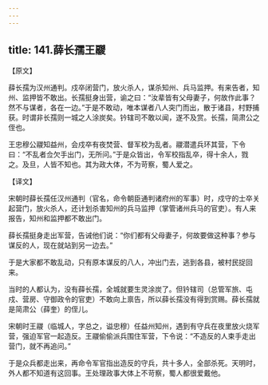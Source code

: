 ```yaml
---
---
---
```

title: 141.薛长孺王鬷
---



【原文】

薛长孺为汉州通判。戍卒闭营门，放火杀人，谋杀知州、兵马监押。有来告者，知州、监押皆不敢出。长孺挺身出营，谕之曰：“汝辈皆有父母妻子，何故作此事？然不与谋者，各在一边。”于是不敢动，唯本谋者八人突门而出，散于诸县，村野捕获。时谓非长孺则一城之人涂炭矣。钤辖司不敢以闻，遂不及赏。长孺，简肃公之侄也。

王忠穆公鬷知益州，会戍卒有夜焚营、督军校为乱者。鬷潜遣兵环其营，下令曰：“不乱者佥欠手出门，无所问。”于是众皆出，令军校指乱卒，得十余人，戮之。及旦，人皆不知也。其为政大体，不为苛察，蜀人爱之。

【译文】

宋朝时薛长孺任汉州通判（官名，命令朝臣通判诸府州的军事）时，戍守的士卒关起营门，放火杀人，还计划杀害知州的兵马监押（掌管诸州兵马的官吏）。有人来报告，知州和监押都不敢出门。

薛长孺挺身走出军营，告诫他们说：“你们都有父母妻子，何故要做这种事？参与谋反的人，现在就站到另一边去。”

于是大家都不敢乱动，只有原本谋反的八人，冲出门去，逃到各县，被村民捉回来。

当时的人都认为，没有薛长孺，全城就要生灵涂炭了。但钤辖司（总管军旅、屯戍、营房、守御政令的官吏）不敢向上禀告，所以薛长孺没有得到赏赐。薛长孺就是简肃公（薛奎）的侄儿。

宋朝时王鬷（临城人，字总之，谥忠穆）任益州知州，遇到有守兵在夜里放火烧军营，强迫军官一起造反。王鬷偷偷派兵围住军营，下令说：“不造反的人束手走出营门，就不再追问。”

于是众兵都走出来，再命令军官指出造反的守兵，共十多人，全部杀死。天明时，外人都不知道有这回事。王处理政事大体上不苛察，蜀人都很爱戴他。